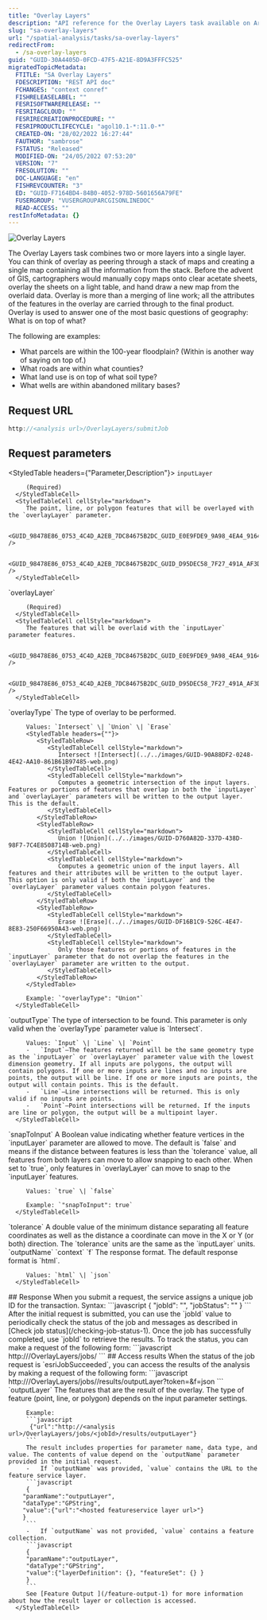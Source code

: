 ```yaml
---
title: "Overlay Layers"
description: "API reference for the Overlay Layers task available on ArcGIS Online."
slug: "sa-overlay-layers"
url: "/spatial-analysis/tasks/sa-overlay-layers"
redirectFrom:
  - /sa-overlay-layers
guid: "GUID-30A4405D-0FCD-47F5-A21E-8D9A3FFFC525"
migratedTopicMetadata:
  FTITLE: "SA Overlay Layers"
  FDESCRIPTION: "REST API doc"
  FCHANGES: "context conref"
  FISHRELEASELABEL: ""
  FESRISOFTWARERELEASE: ""
  FESRITAGCLOUD: ""
  FESRIRECREATIONPROCEDURE: ""
  FESRIPRODUCTLIFECYCLE: "agol10.1-*:11.0-*"
  CREATED-ON: "28/02/2022 16:27:44"
  FAUTHOR: "sambrose"
  FSTATUS: "Released"
  MODIFIED-ON: "24/05/2022 07:53:20"
  VERSION: "7"
  FRESOLUTION: ""
  DOC-LANGUAGE: "en"
  FISHREVCOUNTER: "3"
  ED: "GUID-F7164BD4-84B0-4052-978D-5601656A79FE"
  FUSERGROUP: "VUSERGROUPARCGISONLINEDOC"
  READ-ACCESS: ""
restInfoMetadata: {}
---
```



![Overlay Layers](../../images/GUID-CE1E0E84-F3B5-446B-9FDE-4DA057F106CC-web.png)

The Overlay Layers task combines two or more layers into a single layer. You can think of overlay as peering through a stack of maps and creating a single map containing all the information from the stack. Before the advent of GIS, cartographers would manually copy maps onto clear acetate sheets, overlay the sheets on a light table, and hand draw a new map from the overlaid data. Overlay is more than a merging of line work; all the attributes of the features in the overlay are carried through to the final product. Overlay is used to answer one of the most basic questions of geography: What is on top of what?

The following are examples:

-    What parcels are within the 100-year floodplain? (Within is another way of saying on top of.)
-    What roads are within what counties?
-    What land use is on top of what soil type?
-    What wells are within abandoned military bases?

## Request URL

```javascript
http://<analysis url>/OverlayLayers/submitJob
```

## Request parameters
<StyledTable headers={"Parameter,Description"}>
   <StyledTableRow>
      <StyledTableCell cellStyle="markdown">
         `inputLayer`

         (Required)
      </StyledTableCell>
      <StyledTableCell cellStyle="markdown">
         The point, line, or polygon features that will be overlayed with the `overlayLayer` parameter.

         <GUID_98478E86_0753_4C4D_A2EB_7DC84675B2DC_GUID_E0E9FDE9_9A98_4EA4_9164_0E878BADF591 />

         <GUID_98478E86_0753_4C4D_A2EB_7DC84675B2DC_GUID_D95DEC58_7F27_491A_AF3D_6E6A3C0A6F2D />
      </StyledTableCell>
   </StyledTableRow>
   <StyledTableRow>
      <StyledTableCell cellStyle="markdown">
         `overlayLayer`

         (Required)
      </StyledTableCell>
      <StyledTableCell cellStyle="markdown">
         The features that will be overlaid with the `inputLayer` parameter features.

         <GUID_98478E86_0753_4C4D_A2EB_7DC84675B2DC_GUID_E0E9FDE9_9A98_4EA4_9164_0E878BADF591 />

         <GUID_98478E86_0753_4C4D_A2EB_7DC84675B2DC_GUID_D95DEC58_7F27_491A_AF3D_6E6A3C0A6F2D />
      </StyledTableCell>
   </StyledTableRow>
   <StyledTableRow>
      <StyledTableCell cellStyle="markdown">
         `overlayType`
      </StyledTableCell>
      <StyledTableCell cellStyle="markdown">
         The type of overlay to be performed.

         Values: `Intersect` \| `Union` \| `Erase`
         <StyledTable headers={""}>
            <StyledTableRow>
               <StyledTableCell cellStyle="markdown">
                  Intersect ![Intersect](../../images/GUID-90A88DF2-0248-4E42-AA10-861B61B97485-web.png)
               </StyledTableCell>
               <StyledTableCell cellStyle="markdown">
                  Computes a geometric intersection of the input layers. Features or portions of features that overlap in both the `inputLayer` and `overlayLayer` parameters will be written to the output layer. This is the default.
               </StyledTableCell>
            </StyledTableRow>
            <StyledTableRow>
               <StyledTableCell cellStyle="markdown">
                  Union ![Union](../../images/GUID-D760A82D-337D-438D-98F7-7C4E8508714B-web.png)
               </StyledTableCell>
               <StyledTableCell cellStyle="markdown">
                  Computes a geometric union of the input layers. All features and their attributes will be written to the output layer. This option is only valid if both the `inputLayer` and the `overlayLayer` parameter values contain polygon features.
               </StyledTableCell>
            </StyledTableRow>
            <StyledTableRow>
               <StyledTableCell cellStyle="markdown">
                  Erase ![Erase](../../images/GUID-DF16B1C9-526C-4E47-8E83-250F66950A43-web.png)
               </StyledTableCell>
               <StyledTableCell cellStyle="markdown">
                  Only those features or portions of features in the `inputLayer` parameter that do not overlap the features in the `overlayLayer` parameter are written to the output.
               </StyledTableCell>
            </StyledTableRow>
         </StyledTable>

         Example: `"overlayType": "Union"`
      </StyledTableCell>
   </StyledTableRow>
   <StyledTableRow>
      <StyledTableCell cellStyle="markdown">
         `outputType`
      </StyledTableCell>
      <StyledTableCell cellStyle="markdown">
         The type of intersection to be found. This parameter is only valid when the `overlayType` parameter value is `Intersect`.

         Values: `Input` \| `Line` \| `Point`
         -   `Input`—The features returned will be the same geometry type as the `inputLayer` or `overlayLayer` parameter value with the lowest dimension geometry. If all inputs are polygons, the output will contain polygons. If one or more inputs are lines and no inputs are points, the output will be line. If one or more inputs are points, the output will contain points. This is the default.
         -   `Line`—Line intersections will be returned. This is only valid if no inputs are points.
         -   `Point`—Point intersections will be returned. If the inputs are line or polygon, the output will be a multipoint layer.
      </StyledTableCell>
   </StyledTableRow>
   <StyledTableRow>
      <StyledTableCell cellStyle="markdown">
         `snapToInput`
      </StyledTableCell>
      <StyledTableCell cellStyle="markdown">
         A Boolean value indicating whether feature vertices in the `inputLayer` parameter are allowed to move. The default is `false` and means if the distance between features is less than the `tolerance` value, all features from both layers can move to allow snapping to each other. When set to `true`, only features in `overlayLayer` can move to snap to the `inputLayer` features.

         Values: `true` \| `false`

         Example: `"snapToInput": true`
      </StyledTableCell>
   </StyledTableRow>
   <StyledTableRow>
      <StyledTableCell cellStyle="markdown">
         `tolerance`
      </StyledTableCell>
      <StyledTableCell cellStyle="markdown">
         A double value of the minimum distance separating all feature coordinates as well as the distance a coordinate can move in the X or Y (or both) direction. The `tolerance` units are the same as the `inputLayer` units.
      </StyledTableCell>
   </StyledTableRow>
   <StyledTableRow>
      <StyledTableCell cellStyle="markdown">
         `outputName`
      </StyledTableCell>
      <StyledTableCell cellStyle="markdown">
         <GUID_98478E86_0753_4C4D_A2EB_7DC84675B2DC_GUID_E836F966_C272_43B1_9BF9_55BA03755A13 />
      </StyledTableCell>
   </StyledTableRow>
   <StyledTableRow>
      <StyledTableCell cellStyle="markdown">
         `context`
      </StyledTableCell>
      <StyledTableCell cellStyle="markdown">
         <GUID_98478E86_0753_4C4D_A2EB_7DC84675B2DC_GUID_E671F554_89D2_4CAD_B032_525E1CE90C18 />
      </StyledTableCell>
   </StyledTableRow>
   <StyledTableRow>
      <StyledTableCell cellStyle="markdown">
         `f`
      </StyledTableCell>
      <StyledTableCell cellStyle="markdown">
         The response format. The default response format is `html`.

         Values: `html` \| `json`
      </StyledTableCell>
   </StyledTableRow>
</StyledTable>
## Response
When you submit a request, the service assigns a unique job ID for the transaction.
Syntax:
```javascript
{
"jobId": "<unique job identifier>",
"jobStatus": "<job status>"
}
```
After the initial request is submitted, you can use the `jobId` value to periodically check the status of the job and messages as described in [Check job status](/checking-job-status-1). Once the job has successfully completed, use `jobId` to retrieve the results. To track the status, you can make a request of the following form:
```javascript
http://<analysis url>/OverlayLayers/jobs/<jobId>
```
## Access results
When the status of the job request is `esriJobSucceeded`, you can access the results of the analysis by making a request of the following form:
```javascript
http://<analysis url>/OverlayLayers/jobs/<jobId>/results/outputLayer?token=<your token>&f=json
```
<StyledTable headers={"Parameter,Description"}>
   <StyledTableRow>
      <StyledTableCell cellStyle="markdown">
         `outputLayer`
      </StyledTableCell>
      <StyledTableCell cellStyle="markdown">
         The features that are the result of the overlay. The type of feature (point, line, or polygon) depends on the input parameter settings.

         Example:
         ```javascript
          {"url":"http://<analysis url>/OverlayLayers/jobs/<jobId>/results/outputLayer"}
         ```
         The result includes properties for parameter name, data type, and value. The contents of value depend on the `outputName` parameter provided in the initial request.
         -   If `outputName` was provided, `value` contains the URL to the feature service layer.
         ```javascript
         {
        "paramName":"outputLayer",
        "dataType":"GPString",
        "value":{"url":"<hosted featureservice layer url>"}
        }
         ```
         -   If `outputName` was not provided, `value` contains a feature collection.
         ```javascript
         {
         "paramName":"outputLayer",
         "dataType":"GPString",
         "value":{"layerDefinition": {}, "featureSet": {} }
         }
         ```
         See [Feature Output ](/feature-output-1) for more information about how the result layer or collection is accessed.
      </StyledTableCell>
   </StyledTableRow>
</StyledTable>
